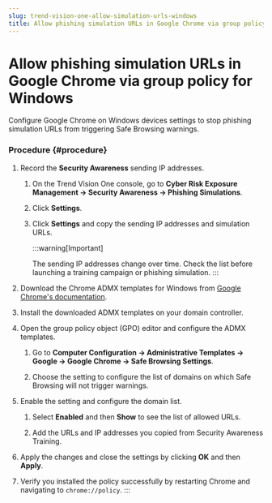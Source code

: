 ```yaml
---
slug: trend-vision-one-allow-simulation-urls-windows
title: Allow phishing simulation URLs in Google Chrome via group policy for Windows
---
```

# Allow phishing simulation URLs in Google Chrome via group policy for Windows

Configure Google Chrome on Windows devices settings to stop phishing simulation URLs from triggering Safe Browsing warnings.

### Procedure {#procedure}

1.  Record the **Security Awareness** sending IP addresses.

    1.  On the Trend Vision One console, go to **Cyber Risk Exposure Management → Security Awareness → Phishing Simulations**.

    2.  Click **Settings**.

    3.  Click **Settings** and copy the sending IP addresses and simulation URLs.

        :::warning[Important]

        The sending IP addresses change over time. Check the list before launching a training campaign or phishing simulation.
        :::

2.  Download the Chrome ADMX templates for Windows from [Google Chrome's documentation](https://support.google.com/chrome/a/answer/187202?hl=en).

3.  Install the downloaded ADMX templates on your domain controller.

4.  Open the group policy object (GPO) editor and configure the ADMX templates.

    1.  Go to **Computer Configuration → Administrative Templates → Google → Google Chrome → Safe Browsing Settings**.

    2.  Choose the setting to configure the list of domains on which Safe Browsing will not trigger warnings.

5.  Enable the setting and configure the domain list.

    1.  Select **Enabled** and then **Show** to see the list of allowed URLs.

    2.  Add the URLs and IP addresses you copied from Security Awareness Training.

6.  Apply the changes and close the settings by clicking **OK** and then **Apply**.

7.  Verify you installed the policy successfully by restarting Chrome and navigating to `chrome://policy`.
:::
